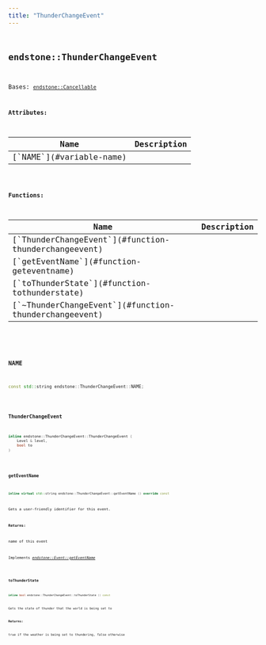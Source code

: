 ```yaml
---
title: "ThunderChangeEvent"
---
```


## <code className="doc-symbol doc-symbol-class"/> endstone::ThunderChangeEvent

Bases: [`endstone::Cancellable`](classendstone_1_1_cancellable.md)









**Attributes:**

<table>
<thead>
   <tr>
      <th>Name</th>
      <th>Description</th>
   </tr>
</thead>
<tbody>
<tr key="classendstone_1_1_thunder_change_event_1af5811528ec4395a5c8bb78e00815c4ab">
    <td>[`NAME`](#variable-name)</td>
    <td></td>
</tr>
</tbody>
</table>






**Functions:**

<table>
<thead>
   <tr>
      <th>Name</th>
      <th>Description</th>
   </tr>
</thead>
<tbody>
<tr key="classendstone_1_1_thunder_change_event_1a45cd6ad4d14162e864c3307bf02299c6">
    <td>[`ThunderChangeEvent`](#function-thunderchangeevent)</td>
    <td></td>
</tr>
<tr key="classendstone_1_1_thunder_change_event_1a65d8e1b242cf7929f5f56a7b625d1e83">
    <td>[`getEventName`](#function-geteventname)</td>
    <td></td>
</tr>
<tr key="classendstone_1_1_thunder_change_event_1ae3e78b8cabe8c813b36f186c3573c476">
    <td>[`toThunderState`](#function-tothunderstate)</td>
    <td></td>
</tr>
<tr key="classendstone_1_1_thunder_change_event_1a1f20d7ce8209c6817797bca7b2e1db5c">
    <td>[`~ThunderChangeEvent`](#function-thunderchangeevent)</td>
    <td></td>
</tr>
</tbody>
</table>

### <code className="doc-symbol doc-symbol-variable"/> NAME

```cpp
const std::string endstone::ThunderChangeEvent::NAME;
```


### <code className="doc-symbol doc-symbol-function"/> ThunderChangeEvent

```cpp
inline endstone::ThunderChangeEvent::ThunderChangeEvent (
    Level & level,
    bool to
) 
```


### <code className="doc-symbol doc-symbol-function"/> getEventName

```cpp
inline virtual std::string endstone::ThunderChangeEvent::getEventName () override const
```


Gets a user-friendly identifier for this event.




**Returns:**

name of this event 





        
Implements [*endstone::Event::getEventName*](classendstone_1_1_event.md#function-geteventname)

### <code className="doc-symbol doc-symbol-function"/> toThunderState

```cpp
inline bool endstone::ThunderChangeEvent::toThunderState () const
```


Gets the state of thunder that the world is being set to




**Returns:**

true if the weather is being set to thundering, false otherwise 





        